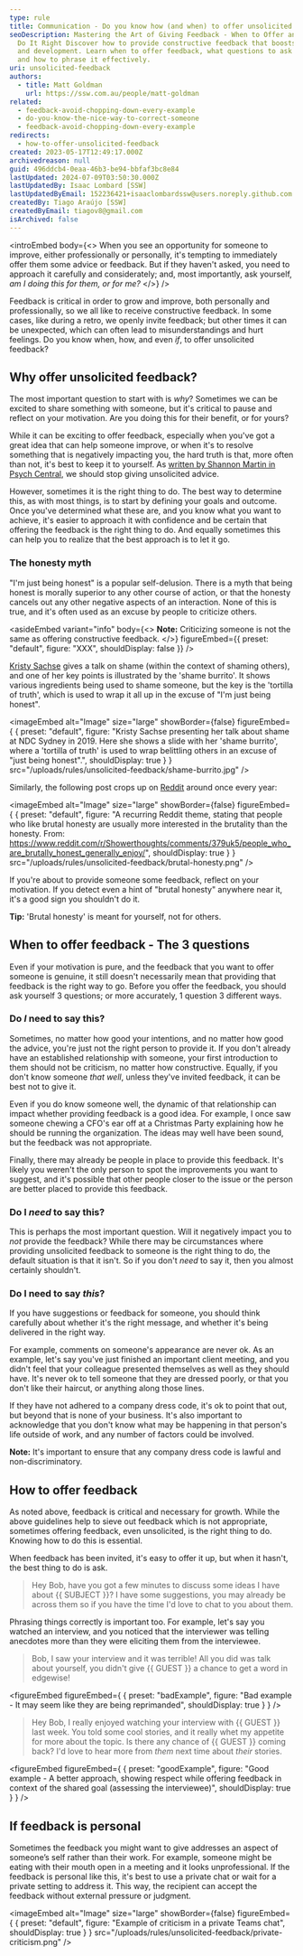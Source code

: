 ```yaml
---
type: rule
title: Communication - Do you know how (and when) to offer unsolicited feedback?
seoDescription: Mastering the Art of Giving Feedback - When to Offer and How to
  Do It Right Discover how to provide constructive feedback that boosts growth
  and development. Learn when to offer feedback, what questions to ask yourself,
  and how to phrase it effectively.
uri: unsolicited-feedback
authors:
  - title: Matt Goldman
    url: https://ssw.com.au/people/matt-goldman
related:
  - feedback-avoid-chopping-down-every-example
  - do-you-know-the-nice-way-to-correct-someone
  - feedback-avoid-chopping-down-every-example
redirects:
  - how-to-offer-unsolicited-feedback
created: 2023-05-17T12:49:17.000Z
archivedreason: null
guid: 496ddcb4-0eaa-46b3-be94-bbfaf3bc8e84
lastUpdated: 2024-07-09T03:50:30.000Z
lastUpdatedBy: Isaac Lombard [SSW]
lastUpdatedByEmail: 152236421+isaaclombardssw@users.noreply.github.com
createdBy: Tiago Araújo [SSW]
createdByEmail: tiagov8@gmail.com
isArchived: false
---
```


<introEmbed
  body={<>
When you see an opportunity for someone to improve, either professionally or personally, it's tempting to immediately offer them some advice or feedback. But if they haven't asked, you need to approach it carefully and considerately; and, most importantly, ask yourself, _am I doing this for them, or for me?_
  </>}
/>
<youtubeEmbed url="https://www.youtube.com/embed/dLgsQvvYqSQ" description="Video: How and when to offer unsolicited feedback | Matt Goldman & Ulysses Maclaren | SSW Rules (7 min)" />

Feedback is critical in order to grow and improve, both personally and professionally, so we all like to receive constructive feedback. In some cases, like during a retro, we openly invite feedback; but other times it can be unexpected, which can often lead to misunderstandings and hurt feelings. Do you know when, how, and even _if_, to offer unsolicited feedback?

## Why offer unsolicited feedback?

The most important question to start with is _why_? Sometimes we can be excited to share something with someone, but it's critical to pause and reflect on your motivation. Are you doing this for their benefit, or for yours?

While it can be exciting to offer feedback, especially when you've got a great idea that can help someone improve, or when it's to resolve something that is negatively impacting you, the hard truth is that, more often than not, it's best to keep it to yourself. As [written by Shannon Martin in Psych Central](https://psychcentral.com/blog/imperfect/2020/02/its-time-to-stop-giving-unsolicited-advice), we should stop giving unsolicited advice.

However, sometimes it is the right thing to do. The best way to determine this, as with most things, is to start by defining your goals and outcome. Once you've determined what these are, and you know what you want to achieve, it's easier to approach it with confidence and be certain that offering the feedback is the right thing to do. And equally sometimes this can help you to realize that the best approach is to let it go.

### The honesty myth

"I'm just being honest" is a popular self-delusion. There is a myth that being honest is morally superior to any other course of action, or that the honesty cancels out any other negative aspects of an interaction. None of this is true, and it's often used as an excuse by people to criticize others.

<asideEmbed
  variant="info"
  body={<>
    **Note:** Criticizing someone is not the same as offering constructive feedback.
  </>}
  figureEmbed={{
    preset: "default",
    figure: "XXX",
    shouldDisplay: false
  }}
/>

[Kristy Sachse](https://twitter.com/kristysachse) gives a talk on shame (within the context of shaming others), and one of her key points is illustrated by the 'shame burrito'. It shows various ingredients being used to shame someone, but the key is the 'tortilla of truth', which is used to wrap it all up in the excuse of "I'm just being honest".


<imageEmbed
  alt="Image"
  size="large"
  showBorder={false}
  figureEmbed={ {
    preset: "default",
    figure: "Kristy Sachse presenting her talk about shame at NDC Sydney in 2019. Here she shows a slide with her 'shame burrito', where a 'tortilla of truth' is used to wrap belittling others in an excuse of \"just being honest\".",
    shouldDisplay: true
  } }
  src="/uploads/rules/unsolicited-feedback/shame-burrito.jpg"
/>

Similarly, the following post crops up on [Reddit](https://reddit.com) around once every year:


<imageEmbed
  alt="Image"
  size="large"
  showBorder={false}
  figureEmbed={ {
    preset: "default",
    figure: "A recurring Reddit theme, stating that people who like brutal honesty are usually more interested in the brutality than the honesty. From: https://www.reddit.com/r/Showerthoughts/comments/379uk5/people_who_are_brutally_honest_generally_enjoy/",
    shouldDisplay: true
  } }
  src="/uploads/rules/unsolicited-feedback/brutal-honesty.png"
/>

If you're about to provide someone some feedback, reflect on your motivation. If you detect even a hint of "brutal honesty" anywhere near it, it's a good sign you shouldn't do it.

**Tip:** 'Brutal honesty' is meant for yourself, not for others.

## When to offer feedback - The 3 questions

Even if your motivation is pure, and the feedback that you want to offer someone is genuine, it still doesn't necessarily mean that providing that feedback is the right way to go. Before you offer the feedback, you should ask yourself 3 questions; or more accurately, 1 question 3 different ways.

### Do _I_ need to say this?

Sometimes, no matter how good your intentions, and no matter how good the advice, you're just not the right person to provide it. If you don't already have an established relationship with someone, your first introduction to them should not be criticism, no matter how constructive. Equally, if you don't know someone _that well_, unless they've invited feedback, it can be best not to give it.

Even if you do know someone well, the dynamic of that relationship can impact whether providing feedback is a good idea. For example, I once saw someone chewing a CFO's ear off at a Christmas Party explaining how he should be running the organization. The ideas may well have been sound, but the feedback was not appropriate.

Finally, there may already be people in place to provide this feedback. It's likely you weren't the only person to spot the improvements you want to suggest, and it's possible that other people closer to the issue or the person are better placed to provide this feedback.

### Do I _need_ to say this?

This is perhaps the most important question. Will it negatively impact you to _not_ provide the feedback? While there may be circumstances where providing unsolicited feedback to someone is the right thing to do, the default situation is that it isn't. So if you don't _need_ to say it, then you almost certainly shouldn't.

### Do I need to say _this_?

If you have suggestions or feedback for someone, you should think carefully about whether it's the right message, and whether it's being delivered in the right way.

For example, comments on someone's appearance are never ok. As an example, let's say you've just finished an important client meeting, and you didn't feel that your colleague presented themselves as well as they should have. It's never ok to tell someone that they are dressed poorly, or that you don't like their haircut, or anything along those lines.

If they have not adhered to a company dress code, it's ok to point that out, but beyond that is none of your business. It's also important to acknowledge that you don't know what may be happening in that person's life outside of work, and any number of factors could be involved.

**Note:** It's important to ensure that any company dress code is lawful and non-discriminatory.

## How to offer feedback

As noted above, feedback is critical and necessary for growth. While the above guidelines help to sieve out feedback which is not appropriate, sometimes offering feedback, even unsolicited, is the right thing to do. Knowing how to do this is essential.

When feedback has been invited, it's easy to offer it up, but when it hasn't, the best thing to do is ask.

> Hey Bob, have you got a few minutes to discuss some ideas I have about &#123;&#123; SUBJECT &#125;&#125;? I have some suggestions, you may already be across them so if you have the time I'd love to chat to you about them.

Phrasing things correctly is important too. For example, let's say you watched an interview, and you noticed that the interviewer was telling anecdotes more than they were eliciting them from the interviewee.

> Bob, I saw your interview and it was terrible! All you did was talk about yourself, you didn't give &#123;&#123; GUEST &#125;&#125; a chance to get a word in edgewise!

<figureEmbed figureEmbed={ {
  preset: "badExample",
  figure: "Bad example - It may seem like they are being reprimanded",
  shouldDisplay: true
} } />


> Hey Bob, I really enjoyed watching your interview with &#123;&#123; GUEST &#125;&#125; last week. You told some cool stories, and it really whet my appetite for more about the topic. Is there any chance of &#123;&#123; GUEST &#125;&#125; coming back? I'd love to hear more from *them* next time about *their* stories.

<figureEmbed figureEmbed={ {
  preset: "goodExample",
  figure: "Good example - A better approach, showing respect while offering feedback in context of the shared goal (assessing the interviewee)",
  shouldDisplay: true
} } />


## If feedback is personal

Sometimes the feedback you might want to give addresses an aspect of someone’s self rather than their work. For example, someone might be eating with their mouth open in a meeting and it looks unprofessional. If the feedback is personal like this, it's best to use a private chat or wait for a private setting to address it. This way, the recipient can accept the feedback without external pressure or judgment.


<imageEmbed
  alt="Image"
  size="large"
  showBorder={false}
  figureEmbed={ {
    preset: "default",
    figure: "Example of criticism in a private Teams chat",
    shouldDisplay: true
  } }
  src="/uploads/rules/unsolicited-feedback/private-criticism.png"
/>
